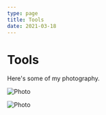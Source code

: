 ```yaml
---
type: page
title: Tools
date: 2021-03-18
---
```


# Tools

Here's some of my photography.


<Image
  src="/images/photo2.jpg"
  alt="Photo"
  width={1125}
  height={750}
  priority
  className="next-image"
/>

<Image
  src="/images/photo.jpg"
  alt="Photo"
  width={1125}
  height={750}
  priority
  className="next-image"
/>
